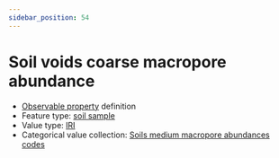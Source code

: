 ```yaml
---
sidebar_position: 54
---
```



# Soil voids coarse macropore abundance

- [Observable property](/viewers/dawe-vocabs?uri=https://linked.data.gov.au/def/nrm/c0512e0a-98dd-4f38-8db9-db79769457bf) definition
- Feature type: [soil sample](http://linked.data.gov.au/def/tern-cv/06461021-a6c2-4175-9651-23653c2b9116)
- Value type: [IRI](https://w3id.org/tern/ontologies/tern/IRI)
- Categorical value collection: [Soils medium macropore abundances codes](/viewers/dawe-vocabs?uri=https://linked.data.gov.au/def/nrm/ee3a4058-d8de-43b8-a002-3f072f039b75)

<Example
  protocolModule="soil-pit-characterization"
  observableProperty="https://linked.data.gov.au/def/nrm/c0512e0a-98dd-4f38-8db9-db79769457bf"
/>
